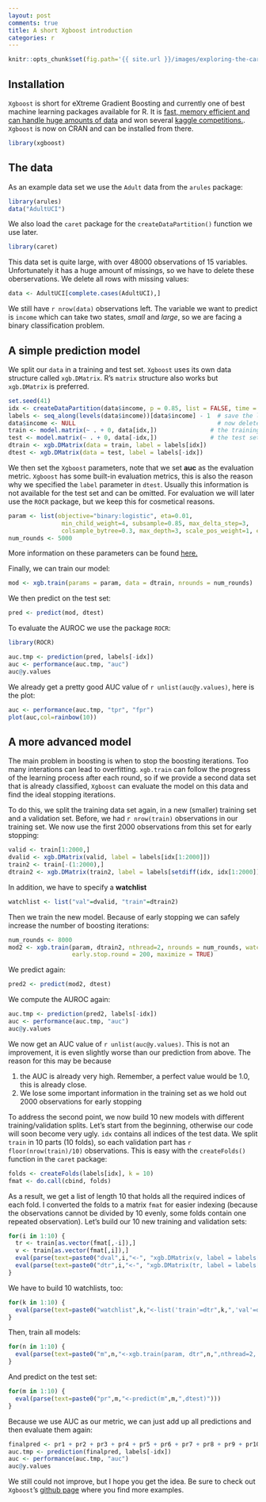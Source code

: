 ```yaml
---
layout: post
comments: true
title: A short Xgboost introduction
categories: r
---
```


```r
knitr::opts_chunk$set(fig.path='{{ site.url }}/images/exploring-the-cars-dataset-')
```

## Installation

`Xgboost` is short for eXtreme Gradient Boosting and currently one of best machine learning packages available for R. It is [fast, memory efficient and can handle huge amounts of data](https://github.com/szilard/benchm-ml) and won several [kaggle competitions.](http://blog.kaggle.com/2015/08/26/avito-winners-interview-1st-place-owen-zhang/).
`Xgboost` is now on CRAN and can be installed from there.

```r
library(xgboost)
```

## The data

As an example data set we use the `Adult` data from the `arules` package:

```r
library(arules)
data("AdultUCI")
```

We also load the `caret` package for the `createDataPartition()` function we use later.

```r
library(caret)
```

This data set is quite large, with over 48000 observations of 15 variables. Unfortunately it has a huge amount of missings, so we have to delete these oberservations. We delete all rows with missing values:

```r
data <- AdultUCI[complete.cases(AdultUCI),]
```

We still have `r nrow(data)` observations left. The variable we want to predict is `income` which can take two states, _small_ and _large_, so we are facing a binary classification problem.

## A simple prediction model

We split our `data` in a training and test set. `Xgboost` uses its own data structure called `xgb.DMatrix`. R's `matrix` structure also works but `xgb.DMatrix` is preferred.

```r
set.seed(41)
idx <- createDataPartition(data$income, p = 0.85, list = FALSE, time = 1)
labels <- seq_along(levels(data$income))[data$income] - 1  # save the labels
data$income <- NULL                                        # now delete them
train <- model.matrix(~ . + 0, data[idx,])               # the training set
test <- model.matrix(~ . + 0, data[-idx,])               # the test set
dtrain <- xgb.DMatrix(data = train, label = labels[idx])
dtest <- xgb.DMatrix(data = test, label = labels[-idx])
```

We then set the `Xgboost` parameters, note that we set __auc__ as the evaluation metric. `Xgboost` has some built-in evaluation metrics, this is also the reason why we specified the `label` parameter in `dtest`. Usually this information is not available for the test set and can be omitted.
For evaluation we will later use the `ROCR` package, but we keep this for cosmetical reasons.

```r
param <- list(objective="binary:logistic", eta=0.01, 
               min_child_weight=4, subsample=0.85, max_delta_step=3, 
               colsample_bytree=0.3, max_depth=3, scale_pos_weight=1, eval_metric="auc")
num_rounds <- 5000
```

More information on these parameters can be found [here.](https://github.com/dmlc/xgboost/blob/master/doc/parameter.md)

Finally, we can train our model:

```r
mod <- xgb.train(params = param, data = dtrain, nrounds = num_rounds)
```

We then predict on the test set:

```r
pred <- predict(mod, dtest)
```

To evaluate the AUROC we use the package `ROCR`:

```r
library(ROCR)
```
```r
auc.tmp <- prediction(pred, labels[-idx])
auc <- performance(auc.tmp, "auc")
auc@y.values
```

We already get a pretty good AUC value of `r unlist(auc@y.values)`, here is the plot:

```r
auc <- performance(auc.tmp, "tpr", "fpr")
plot(auc,col=rainbow(10))
```

## A more advanced model

The main problem in boosting is when to stop the boosting iterations. Too many interations can lead to overfitting. `xgb.train` can follow the progress of the learning process after each round, so if we provide a second data set that is already classified, `Xgboost` can evaluate the model on this data and find the ideal stopping iterations.

To do this, we split the training data set again, in a new (smaller) training set and a validation set. Before, we had `r nrow(train)` observations in our training set. We now use the first 2000 observations from this set for early stopping:

```r
valid <- train[1:2000,]
dvalid <- xgb.DMatrix(valid, label = labels[idx[1:2000]])
train2 <- train[-(1:2000),]
dtrain2 <- xgb.DMatrix(train2, label = labels[setdiff(idx, idx[1:2000])])
```

In addition, we have to specify a __watchlist__ 

```r
watchlist <- list("val"=dvalid, "train"=dtrain2)
```

Then we train the new model. Because of early stopping we can safely increase the number of boosting iterations:

```r
num_rounds <- 8000
mod2 <- xgb.train(param, dtrain2, nthread=2, nrounds = num_rounds, watchlist = watchlist,
                  early.stop.round = 200, maximize = TRUE)
```

We predict again:

```r
pred2 <- predict(mod2, dtest)
```

We compute the AUROC again:

```r
auc.tmp <- prediction(pred2, labels[-idx])
auc <- performance(auc.tmp, "auc")
auc@y.values
```

We now get an AUC value of `r unlist(auc@y.values)`. This is not an improvement, it is even slightly worse than our prediction from above. The reason for this may be because

1. the AUC is already very high. Remember, a perfect value would be 1.0, this is already close.
2. We lose some important information in the training set as we hold out 2000 observations for early stopping

To address the second point, we now build 10 new models with different training/validation splits.
Let's start from the beginning, otherwise our code will soon become very ugly. `idx` contains all indices of the test data. We split `train` in 10 parts (10 folds), so each validation part has `r floor(nrow(train)/10)` observations. This is easy with the `createFolds()` function in the `caret` package:

```r
folds <- createFolds(labels[idx], k = 10)
fmat <- do.call(cbind, folds)
```

As a result, we get a list of length 10 that holds all the required indices of each fold. I converted the folds to a matrix `fmat` for easier indexing (because the observations cannot be divided by 10 evenly, some folds contain one repeated observation).
Let's build our 10 new training and validation sets:

```r
for(i in 1:10) {
  tr <- train[as.vector(fmat[,-i]),]
  v <- train[as.vector(fmat[,i]),]
  eval(parse(text=paste0("dval",i,"<-", "xgb.DMatrix(v, label = labels[idx[as.vector(fmat[,i])]])")))
  eval(parse(text=paste0("dtr",i,"<-", "xgb.DMatrix(tr, label = labels[idx[as.vector(fmat[,-i])]])")))
}
```

We have to build 10 watchlists, too:

```r
for(k in 1:10) {
  eval(parse(text=paste0("watchlist",k,"<-list('train'=dtr",k,",'val'=dval",k,")")))
}
```

Then, train all models:

```r
for(n in 1:10) {
  eval(parse(text=paste0("m",n,"<-xgb.train(param, dtr",n,",nthread=2, nrounds = num_rounds, watchlist = watchlist",n,",early.stop.round = 200, maximize = TRUE)")))
}
```

And predict on the test set:

```r
for(m in 1:10) {
  eval(parse(text=paste0("pr",m,"<-predict(m",m,",dtest)")))
}
```

Because we use AUC as our metric, we can just add up all predictions and then evaluate them again:

```r
finalpred <- pr1 + pr2 + pr3 + pr4 + pr5 + pr6 + pr7 + pr8 + pr9 + pr10
auc.tmp <- prediction(finalpred, labels[-idx])
auc <- performance(auc.tmp, "auc")
auc@y.values
```

We still could not improve, but I hope you get the idea. Be sure to check out `Xgboost`'s [github page](https://github.com/dmlc/xgboost) where you find more examples.


